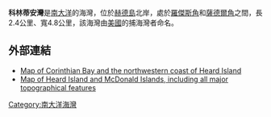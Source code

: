 {{Coord|53|1|S|73|27|E|source:GNIS|display=title}}

'''科林蒂安灣'''是[[南大洋|南大洋]]的海灣，位於[[赫德島|赫德島]]北岸，處於[[羅傑斯角|羅傑斯角]]和[[薩德爾角|薩德爾角]]之間，長2.4公里、寬4.8公里，該海灣由[[美國|美國]]的捕海灣者命名。

==外部連結==
* [http://www.jstor.org/pss/521074 Map of Corinthian Bay and the northwestern coast of Heard Island]
* [http://www.heardisland.aq/__data/assets/pdf_file/0018/639/HIMI_general.pdf Map of Heard Island and McDonald Islands, including all major topographical features] {{Wayback|url=http://www.heardisland.aq/__data/assets/pdf_file/0018/639/HIMI_general.pdf |date=20140211194507 }}

{{Antarctica-geo-stub}}
[[Category:南大洋海灣|Category:南大洋海灣]]